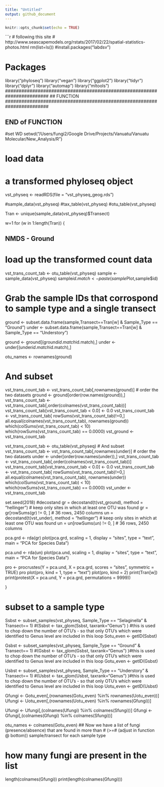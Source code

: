 ```yaml
---
title: "Untitled"
output: github_document
---
```


```r
knitr::opts_chunk$set(echo = TRUE)
```


```r
# following this site
# http://www.seascapemodels.org/rstats/2017/02/22/spatial-statistics-photos.html
rm(list=ls())
#install.packages("labdsv")

# Packages
library("phyloseq")
library("vegan")
library("ggplot2")
library("tidyr")
library("dplyr")
library("automap")
library("mltools")
########################################################################
## FUNCTION
########################################################################

########################################################################
## END of FUNCTION
########################################################################


#set WD
setwd("/Users/fungi2/Google Drive/Projects/Vanuatu/Vanuatu Molecular/New_Analysis/R")

# load data
# a transformed phyloseq object 
vst_physeq <- readRDS(file = "vst_physeq_geog.rds")



#sample_data(vst_physeq)
#tax_table(vst_physeq)
#otu_table(vst_physeq)

Tran <- unique(sample_data(vst_physeq)$Transect)

w=1
for (w in 1:length(Tran)) {
  

###################################
## NMDS - Ground   ##
###################################
# load up the transformed count data
vst_trans_count_tab <- otu_table(vst_physeq)
sample <- sample_data(vst_physeq)
sample$id.match <- paste(sample$Plot,sample$id)

# Grab the sample IDs that corrospond to sample type and a single transect
ground <- subset.data.frame(sample,Transect==Tran[w] & Sample_Type == "Ground")
under <- subset.data.frame(sample,Transect==Tran[w] & Sample_Type == "Understory")

ground <- ground[(ground$id.match %in% under$id.match),]
under <- under[(under$id.match %in% ground$id.match),]


otu_names <- rownames(ground)



# And subset
vst_trans_count_tab <- vst_trans_count_tab[,rownames(ground)]
# order the two datasets 
ground <- ground[order(row.names(ground)),] 
vst_trans_count_tab <- vst_trans_count_tab[,order(colnames(vst_trans_count_tab))]
vst_trans_count_tab[vst_trans_count_tab < 0.0] <- 0.0
vst_trans_count_tab <- vst_trans_count_tab[ rowSums(vst_trans_count_tab)!=0,]
all.equal(colnames(vst_trans_count_tab), rownames(ground))
which(colSums(vst_trans_count_tab) < 10)
which(rowSums(vst_trans_count_tab) == 0.0000)
vst_ground <- vst_trans_count_tab

vst_trans_count_tab <- otu_table(vst_physeq)
# And subset
vst_trans_count_tab <- vst_trans_count_tab[,rownames(under)]
# order the two datasets 
under <- under[order(row.names(under)),] 
vst_trans_count_tab <- vst_trans_count_tab[,order(colnames(vst_trans_count_tab))]
vst_trans_count_tab[vst_trans_count_tab < 0.0] <- 0.0
vst_trans_count_tab <- vst_trans_count_tab[ rowSums(vst_trans_count_tab)!=0,]
all.equal(colnames(vst_trans_count_tab), rownames(under))
which(colSums(vst_trans_count_tab) < 10)
which(rowSums(vst_trans_count_tab) == 0.0000)
vst_under <- vst_trans_count_tab





set.seed(2018)
#decostand
gr = decostand(t(vst_ground), method = "hellinger")
# keep only sites in which at least one OTU was found
gr = gr[rowSums(gr) != 0, ]  # 36 rows, 2450 columns
un = decostand(t(vst_under), method = "hellinger")
# keep only sites in which at least one OTU was found
un = un[rowSums(un) != 0, ]  # 36 rows, 2450 columns


pca.grd <- rda(gr)
plot(pca.grd, scaling = 1, display = "sites", type = "text", 
     main = "PCA for Species Data")


pca.und <- rda(un)
plot(pca.und, scaling = 1, display = "sites", type = "text", 
     main = "PCA for Species Data")


pro <- procrustes(Y = pca.und, X = pca.grd, scores = "sites", symmetric = TRUE)
pro
plot(pro, kind = 1, type = "text")
plot(pro, kind = 2)
print(Tran[w])
print(protest(X = pca.und, Y = pca.grd, permutations = 9999))

}


# subset to a sample type
Ssbst <- subset_samples(vst_physeq, Sample_Type == "Selaginella" & Transect== 1)
#(Ssbst <- tax_glom(Ssbst, taxrank="Genus") ) #this is used to chop down the number of OTU's - so that only OTU's which were identified to Genus level are included in this loop
Sotu_even <- getID(Ssbst)

Gsbst <- subset_samples(vst_physeq, Sample_Type == "Ground" & Transect== 1)
#(Gsbst <- tax_glom(Gsbst, taxrank="Genus") )#this is used to chop down the number of OTU's - so that only OTU's which were identified to Genus level are included in this loop
Gotu_even <- getID(Gsbst)

Usbst <- subset_samples(vst_physeq, Sample_Type == "Understory" & Transect== 1)
#(Usbst <- tax_glom(Usbst, taxrank="Genus") )#this is used to chop down the number of OTU's - so that only OTU's which were identified to Genus level are included in this loop
Uotu_even <- getID(Usbst)


Gfungi <- Gotu_even[,(rownames(Gotu_even) %in% rownames(Uotu_even))]
Ufungi <- Uotu_even[,(rownames(Uotu_even) %in% rownames(Gfungi))]


Ufungi <- Ufungi[,(colnames(Ufungi) %in% colnames(Sfungi))]
Gfungi <- Gfungi[,(colnames(Gfungi) %in% colnames(Sfungi))]

otu_names <- colnames(Gotu_even)
## Now we have a list of fungi (presence/absence) that are found in more than # (>=# (adjust in function @ bottom)) sample/transect for each sample type 

# how many fungi are present in the list
length(colnames(Gfungi))
print(length(colnames(Gfungi)))
